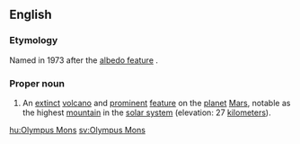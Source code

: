 ==English==

===Etymology===
Named in 1973 after the [[albedo feature]] {{term|Nix Olympica||Snows of Olympus}}.

{{wikipedia}}
===Proper noun===
{{mul-proper noun|head=[[Olympus]] [[Mons]]}}

# {{context|surface feature|lang=en}} An [[extinct]] [[volcano]] and [[prominent]] [[feature]] on the [[planet]] [[Mars]], notable as the highest [[mountain]] in the [[solar system]] (elevation: 27 [[kilometers]]).

[[hu:Olympus Mons]]
[[sv:Olympus Mons]]